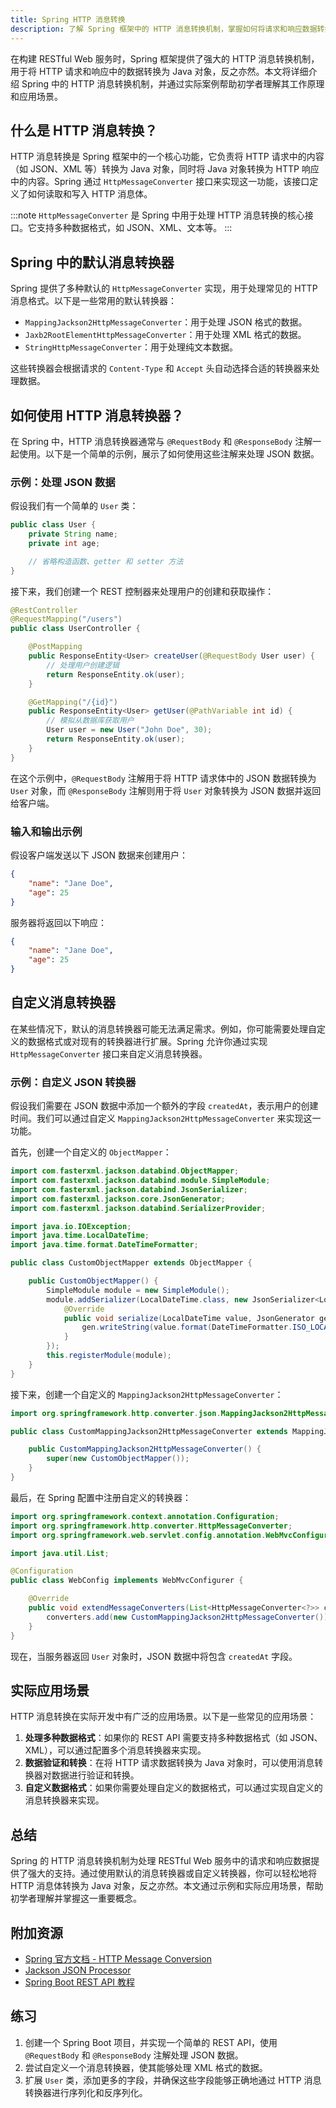```yaml
---
title: Spring HTTP 消息转换
description: 了解 Spring 框架中的 HTTP 消息转换机制，掌握如何将请求和响应数据转换为 Java 对象，以及如何自定义消息转换器。
---
```


在构建 RESTful Web 服务时，Spring 框架提供了强大的 HTTP 消息转换机制，用于将 HTTP 请求和响应中的数据转换为 Java 对象，反之亦然。本文将详细介绍 Spring 中的 HTTP 消息转换机制，并通过实际案例帮助初学者理解其工作原理和应用场景。

## 什么是 HTTP 消息转换？

HTTP 消息转换是 Spring 框架中的一个核心功能，它负责将 HTTP 请求中的内容（如 JSON、XML 等）转换为 Java 对象，同时将 Java 对象转换为 HTTP 响应中的内容。Spring 通过 `HttpMessageConverter` 接口来实现这一功能，该接口定义了如何读取和写入 HTTP 消息体。

:::note
`HttpMessageConverter` 是 Spring 中用于处理 HTTP 消息转换的核心接口。它支持多种数据格式，如 JSON、XML、文本等。
:::

## Spring 中的默认消息转换器

Spring 提供了多种默认的 `HttpMessageConverter` 实现，用于处理常见的 HTTP 消息格式。以下是一些常用的默认转换器：

- `MappingJackson2HttpMessageConverter`：用于处理 JSON 格式的数据。
- `Jaxb2RootElementHttpMessageConverter`：用于处理 XML 格式的数据。
- `StringHttpMessageConverter`：用于处理纯文本数据。

这些转换器会根据请求的 `Content-Type` 和 `Accept` 头自动选择合适的转换器来处理数据。

## 如何使用 HTTP 消息转换器？

在 Spring 中，HTTP 消息转换器通常与 `@RequestBody` 和 `@ResponseBody` 注解一起使用。以下是一个简单的示例，展示了如何使用这些注解来处理 JSON 数据。

### 示例：处理 JSON 数据

假设我们有一个简单的 `User` 类：

```java
public class User {
    private String name;
    private int age;

    // 省略构造函数、getter 和 setter 方法
}
```

接下来，我们创建一个 REST 控制器来处理用户的创建和获取操作：

```java
@RestController
@RequestMapping("/users")
public class UserController {

    @PostMapping
    public ResponseEntity<User> createUser(@RequestBody User user) {
        // 处理用户创建逻辑
        return ResponseEntity.ok(user);
    }

    @GetMapping("/{id}")
    public ResponseEntity<User> getUser(@PathVariable int id) {
        // 模拟从数据库获取用户
        User user = new User("John Doe", 30);
        return ResponseEntity.ok(user);
    }
}
```

在这个示例中，`@RequestBody` 注解用于将 HTTP 请求体中的 JSON 数据转换为 `User` 对象，而 `@ResponseBody` 注解则用于将 `User` 对象转换为 JSON 数据并返回给客户端。

### 输入和输出示例

假设客户端发送以下 JSON 数据来创建用户：

```json
{
    "name": "Jane Doe",
    "age": 25
}
```

服务器将返回以下响应：

```json
{
    "name": "Jane Doe",
    "age": 25
}
```

## 自定义消息转换器

在某些情况下，默认的消息转换器可能无法满足需求。例如，你可能需要处理自定义的数据格式或对现有的转换器进行扩展。Spring 允许你通过实现 `HttpMessageConverter` 接口来自定义消息转换器。

### 示例：自定义 JSON 转换器

假设我们需要在 JSON 数据中添加一个额外的字段 `createdAt`，表示用户的创建时间。我们可以通过自定义 `MappingJackson2HttpMessageConverter` 来实现这一功能。

首先，创建一个自定义的 `ObjectMapper`：

```java
import com.fasterxml.jackson.databind.ObjectMapper;
import com.fasterxml.jackson.databind.module.SimpleModule;
import com.fasterxml.jackson.databind.JsonSerializer;
import com.fasterxml.jackson.core.JsonGenerator;
import com.fasterxml.jackson.databind.SerializerProvider;

import java.io.IOException;
import java.time.LocalDateTime;
import java.time.format.DateTimeFormatter;

public class CustomObjectMapper extends ObjectMapper {

    public CustomObjectMapper() {
        SimpleModule module = new SimpleModule();
        module.addSerializer(LocalDateTime.class, new JsonSerializer<LocalDateTime>() {
            @Override
            public void serialize(LocalDateTime value, JsonGenerator gen, SerializerProvider serializers) throws IOException {
                gen.writeString(value.format(DateTimeFormatter.ISO_LOCAL_DATE_TIME));
            }
        });
        this.registerModule(module);
    }
}
```

接下来，创建一个自定义的 `MappingJackson2HttpMessageConverter`：

```java
import org.springframework.http.converter.json.MappingJackson2HttpMessageConverter;

public class CustomMappingJackson2HttpMessageConverter extends MappingJackson2HttpMessageConverter {

    public CustomMappingJackson2HttpMessageConverter() {
        super(new CustomObjectMapper());
    }
}
```

最后，在 Spring 配置中注册自定义的转换器：

```java
import org.springframework.context.annotation.Configuration;
import org.springframework.http.converter.HttpMessageConverter;
import org.springframework.web.servlet.config.annotation.WebMvcConfigurer;

import java.util.List;

@Configuration
public class WebConfig implements WebMvcConfigurer {

    @Override
    public void extendMessageConverters(List<HttpMessageConverter<?>> converters) {
        converters.add(new CustomMappingJackson2HttpMessageConverter());
    }
}
```

现在，当服务器返回 `User` 对象时，JSON 数据中将包含 `createdAt` 字段。

## 实际应用场景

HTTP 消息转换在实际开发中有广泛的应用场景。以下是一些常见的应用场景：

1. **处理多种数据格式**：如果你的 REST API 需要支持多种数据格式（如 JSON、XML），可以通过配置多个消息转换器来实现。
2. **数据验证和转换**：在将 HTTP 请求数据转换为 Java 对象时，可以使用消息转换器对数据进行验证和转换。
3. **自定义数据格式**：如果你需要处理自定义的数据格式，可以通过实现自定义的消息转换器来实现。

## 总结

Spring 的 HTTP 消息转换机制为处理 RESTful Web 服务中的请求和响应数据提供了强大的支持。通过使用默认的消息转换器或自定义转换器，你可以轻松地将 HTTP 消息体转换为 Java 对象，反之亦然。本文通过示例和实际应用场景，帮助初学者理解并掌握这一重要概念。

## 附加资源

- [Spring 官方文档 - HTTP Message Conversion](https://docs.spring.io/spring-framework/docs/current/reference/html/web.html#mvc-config-message-converters)
- [Jackson JSON Processor](https://github.com/FasterXML/jackson)
- [Spring Boot REST API 教程](https://spring.io/guides/gs/rest-service/)

## 练习

1. 创建一个 Spring Boot 项目，并实现一个简单的 REST API，使用 `@RequestBody` 和 `@ResponseBody` 注解处理 JSON 数据。
2. 尝试自定义一个消息转换器，使其能够处理 XML 格式的数据。
3. 扩展 `User` 类，添加更多的字段，并确保这些字段能够正确地通过 HTTP 消息转换器进行序列化和反序列化。